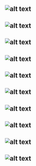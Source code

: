 
![alt text](https://firebasestorage.googleapis.com/v0/b/ost-project-cd081.appspot.com/o/Screenshot%202019-03-26%20at%2022.38.16.png?alt=media&token=39d5422b-767f-4bef-828d-751f92cf7e22 "Logo Title Text 1")
---
![alt text](https://firebasestorage.googleapis.com/v0/b/ost-project-cd081.appspot.com/o/Screenshot%202019-03-26%20at%2022.38.16.png?alt=media&token=39d5422b-767f-4bef-828d-751f92cf7e22 "Logo Title Text 1")
---
![alt text](https://firebasestorage.googleapis.com/v0/b/ost-project-cd081.appspot.com/o/Screenshot%202019-03-26%20at%2022.38.16.png?alt=media&token=39d5422b-767f-4bef-828d-751f92cf7e22 "Logo Title Text 1")
---
![alt text](https://firebasestorage.googleapis.com/v0/b/ost-project-cd081.appspot.com/o/Screenshot%202019-03-26%20at%2022.38.16.png?alt=media&token=39d5422b-767f-4bef-828d-751f92cf7e22 "Logo Title Text 1")
---
![alt text](https://firebasestorage.googleapis.com/v0/b/ost-project-cd081.appspot.com/o/Screenshot%202019-03-26%20at%2022.38.16.png?alt=media&token=39d5422b-767f-4bef-828d-751f92cf7e22 "Logo Title Text 1")
---
![alt text](https://firebasestorage.googleapis.com/v0/b/ost-project-cd081.appspot.com/o/Screenshot%202019-03-26%20at%2022.38.16.png?alt=media&token=39d5422b-767f-4bef-828d-751f92cf7e22 "Logo Title Text 1")
---
![alt text](https://firebasestorage.googleapis.com/v0/b/ost-project-cd081.appspot.com/o/Screenshot%202019-03-26%20at%2022.38.16.png?alt=media&token=39d5422b-767f-4bef-828d-751f92cf7e22 "Logo Title Text 1")
---
![alt text](https://firebasestorage.googleapis.com/v0/b/ost-project-cd081.appspot.com/o/Screenshot%202019-03-26%20at%2022.38.16.png?alt=media&token=39d5422b-767f-4bef-828d-751f92cf7e22 "Logo Title Text 1")
---
![alt text](https://firebasestorage.googleapis.com/v0/b/ost-project-cd081.appspot.com/o/Screenshot%202019-03-26%20at%2022.38.16.png?alt=media&token=39d5422b-767f-4bef-828d-751f92cf7e22 "Logo Title Text 1")
---
![alt text](https://firebasestorage.googleapis.com/v0/b/ost-project-cd081.appspot.com/o/Screenshot%202019-03-26%20at%2022.38.16.png?alt=media&token=39d5422b-767f-4bef-828d-751f92cf7e22 "Logo Title Text 1")
---
